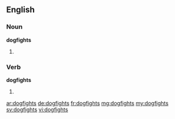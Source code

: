 ==English==

===Noun===
'''dogfights'''

# {{plural of|dogfight}}

===Verb===
'''dogfights'''

# {{en-third-person singular of|dogfight}}

[[ar:dogfights]]
[[de:dogfights]]
[[fr:dogfights]]
[[mg:dogfights]]
[[my:dogfights]]
[[sv:dogfights]]
[[vi:dogfights]]